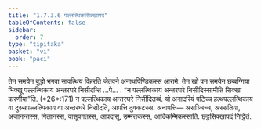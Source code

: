 ```yaml
---
title: "1.7.3.6 पल्लत्थिकसिक्खापद"
tableOfContents: false
sidebar:
  order: 7
type: "tipitaka"
basket: "vi"
book: "paci"
---
```



<DynamicBreadcrumb />

<Division number="601" book="paci">

<Paragraph number="1810" book="paci">
तेन समयेन बुद्धो भगवा सावत्थियं विहरति जेतवने अनाथपिण्डिकस्स आरामे. तेन खो पन समयेन छब्बग्गिया भिक्खू पल्लत्थिकाय अन्तरघरे निसीदन्ति …पे… .
</Paragraph>

<Paragraph number="1811" book="paci">
<Emphasis>“न पल्लत्थिकाय अन्तरघरे निसीदिस्सामीति सिक्खा करणीया”</Emphasis>ति. (*26*:<Emphasis>171</Emphasis>)
</Paragraph>

<Paragraph number="1812" book="paci">
न पल्लत्थिकाय अन्तरघरे निसीदितब्बं. यो अनादरियं पटिच्च हत्थपल्लत्थिकाय वा दुस्सपल्लत्थिकाय वा अन्तरघरे निसीदति, आपत्ति दुक्कटस्स.
</Paragraph>

<Paragraph number="1813" book="paci">
अनापत्ति— असञ्चिच्च, अस्सतिया, अजानन्तस्स, गिलानस्स, वासूपगतस्स, आपदासु, उम्मत्तकस्स, आदिकम्मिकस्साति.

</Paragraph>
</Division>

<Paragraph number="1814" type="center" book="paci">
छट्ठसिक्खापदं निट्ठितं.
</Paragraph>